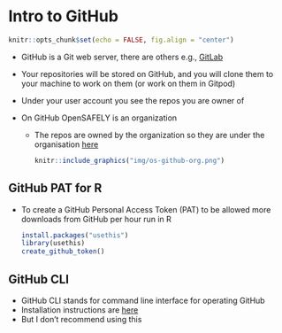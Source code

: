 # Intro to GitHub

```r
knitr::opts_chunk$set(echo = FALSE, fig.align = "center")
```

- GitHub is a Git web server, there are others e.g., [GitLab](https://about.gitlab.com/)
- Your repositories will be stored on GitHub, and you will clone them to your machine to work on them (or work on them in Gitpod)
- Under your user account you see the repos you are owner of

- On GitHub OpenSAFELY is an organization
  - The repos are owned by the organization so they are under the organisation [here](https://github.com/opensafely)
    ```r
    knitr::include_graphics("img/os-github-org.png")
    ```  

## GitHub PAT for R

- To create a GitHub Personal Access Token (PAT) to be allowed more downloads from GitHub per hour run in R  
  ```r
  install.packages("usethis")
  library(usethis)
  create_github_token()
  ```

## GitHub CLI

- GitHub CLI stands for command line interface for operating GitHub
- Installation instructions are [here](https://github.com/cli/cli#readme)
- But I don't recommend using this

